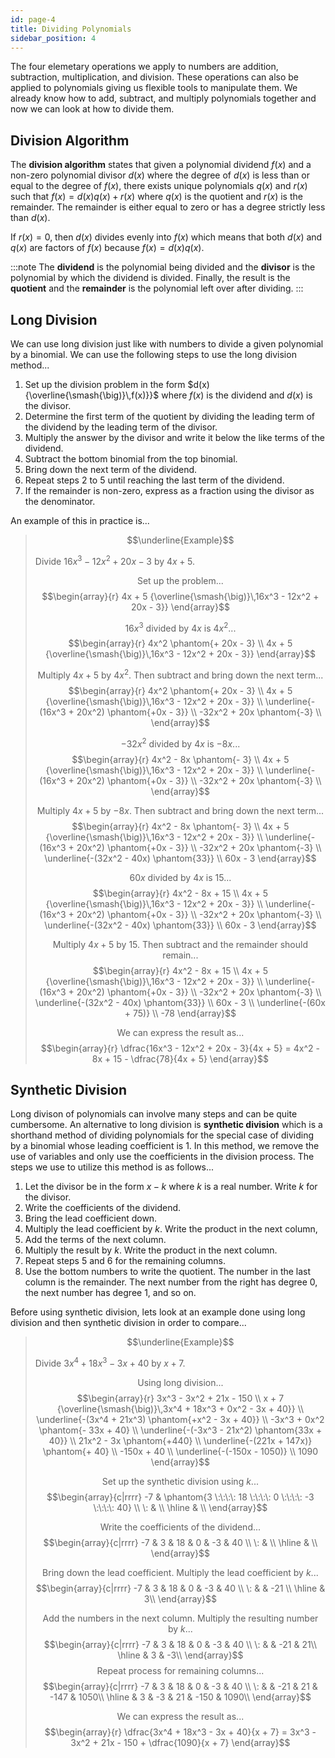 ```yaml
---
id: page-4
title: Dividing Polynomials
sidebar_position: 4
---
```


The four elemetary operations we apply to numbers are addition, subtraction, multiplication, and division. These operations can also be applied to polynomials giving us flexible tools to manipulate them. We already know how to add, subtract, and multiply polynomials together and now we can look at how to divide them.

## Division Algorithm

The **division algorithm** states that given a polynomial dividend $f(x)$ and a non-zero polynomial divisor $d(x)$ where the degree of $d(x)$ is less than or equal to the degree of $f(x)$, there exists unique polynomials $q(x)$ and $r(x)$ such that $f(x) = d(x)q(x) + r(x)$ where $q(x)$ is the quotient and $r(x)$ is the remainder. The remainder is either equal to zero or has a degree strictly less than $d(x)$.

If $r(x) = 0$, then $d(x)$ divides evenly into $f(x)$ which means that both $d(x)$ and $q(x)$ are factors of $f(x)$ because $f(x) = d(x)q(x)$.

:::note
The **dividend** is the polynomial being divided and the **divisor** is the polynomial by which the dividend is divided. Finally, the result is the **quotient** and the **remainder** is the polynomial left over after dividing.
:::

## Long Division

We can use long division just like with numbers to divide a given polynomial by a binomial. We can use the following steps to use the long division method...

1. Set up the division problem in the form $d(x) {\overline{\smash{\big)}\,f(x)}}$ where $f(x)$ is the dividend and $d(x)$ is the divisor.
2. Determine the first term of the quotient by dividing the leading term of the dividend by the leading term of the divisor.
3. Multiply the answer by the divisor and write it below the like terms of the dividend.
4. Subtract the bottom binomial from the top binomial.
5. Bring down the next term of the dividend.
6. Repeat steps $2$ to $5$ until reaching the last term of the dividend.
7. If the remainder is non-zero, express as a fraction using the divisor as the denominator.

An example of this in practice is...

> $$\underline{Example}$$
>
> Divide $16x^3 - 12x^2 + 20x - 3$ by $4x + 5$.
>
> $$\text{Set up the problem...}$$
> $$\begin{array}{r}
    4x + 5 {\overline{\smash{\big)}\,16x^3 - 12x^2 + 20x - 3}}
    \end{array}$$
>
> $$16x^3 \: \text{divided by} \: 4x \: \text{is} \: 4x^2\text{...}$$
> $$\begin{array}{r}
    4x^2 \phantom{+ 20x - 3} \\
    4x + 5 {\overline{\smash{\big)}\,16x^3 - 12x^2 + 20x - 3}}
    \end{array}$$
>
> $$\text{Multiply} \: 4x + 5 \: \text{by} \: 4x^2. \: \text{Then subtract and bring down the next term...}$$
> $$\begin{array}{r}
    4x^2 \phantom{+ 20x - 3} \\
    4x + 5 {\overline{\smash{\big)}\,16x^3 - 12x^2 + 20x - 3}} \\
    \underline{-(16x^3 + 20x^2) \phantom{+0x - 3}} \\
    -32x^2 + 20x \phantom{-3} \\
    \end{array}$$
>
> $$-32x^2 \: \text{divided by} \: 4x \: \text{is} \: {-8x} \text{...}$$
> $$\begin{array}{r}
    4x^2 - 8x \phantom{- 3} \\
    4x + 5 {\overline{\smash{\big)}\,16x^3 - 12x^2 + 20x - 3}} \\
    \underline{-(16x^3 + 20x^2) \phantom{+0x - 3}} \\
    -32x^2 + 20x \phantom{-3} \\
    \end{array}$$
>
> $$\text{Multiply} \: 4x + 5 \: \text{by} \: {-8x}. \: \text{Then subtract and bring down the next term...}$$
> $$\begin{array}{r}
    4x^2 - 8x \phantom{- 3} \\
    4x + 5 {\overline{\smash{\big)}\,16x^3 - 12x^2 + 20x - 3}} \\
    \underline{-(16x^3 + 20x^2) \phantom{+0x - 3}} \\
    -32x^2 + 20x \phantom{-3} \\
    \underline{-(32x^2 - 40x) \phantom{33}} \\
    60x - 3
    \end{array}$$
>
> $$60x \: \text{divided by} \: 4x \: \text{is} \: 15 \text{...}$$
> $$\begin{array}{r}
    4x^2 - 8x + 15 \\
    4x + 5 {\overline{\smash{\big)}\,16x^3 - 12x^2 + 20x - 3}} \\
    \underline{-(16x^3 + 20x^2) \phantom{+0x - 3}} \\
    -32x^2 + 20x \phantom{-3} \\
    \underline{-(32x^2 - 40x) \phantom{33}} \\
    60x - 3
    \end{array}$$
>
> $$\text{Multiply} \: 4x + 5 \: \text{by} \: 15. \: \text{Then subtract and the remainder should remain...}$$
> $$\begin{array}{r}
    4x^2 - 8x + 15 \\
    4x + 5 {\overline{\smash{\big)}\,16x^3 - 12x^2 + 20x - 3}} \\
    \underline{-(16x^3 + 20x^2) \phantom{+0x - 3}} \\
    -32x^2 + 20x \phantom{-3} \\
    \underline{-(32x^2 - 40x) \phantom{33}} \\
    60x - 3 \\
    \underline{-(60x + 75)} \\
    -78
    \end{array}$$
>
> $$\text{We can express the result as...}$$
> $$\begin{array}{r}
    \dfrac{16x^3 - 12x^2 + 20x - 3}{4x + 5} = 4x^2 - 8x + 15 - \dfrac{78}{4x + 5}
    \end{array}$$

## Synthetic Division

Long divison of polynomials can involve many steps and can be quite cumbersome. An alternative to long division is **synthetic division** which is a shorthand method of dividing polynomials for the special case of dividing by a binomial whose leading coefficient is $1$. In this method, we remove the use of variables and only use the coefficients in the division process. The steps we use to utilize this method is as follows...

1. Let the divisor be in the form $x - k$ where $k$ is a real number. Write $k$ for the divisor.
2. Write the coefficients of the dividend.
3. Bring the lead coefficient down.
4. Multiply the lead coefficient by $k$. Write the product in the next column,
5. Add the terms of the next column.
6. Multiply the result by $k$. Write the product in the next column.
7. Repeat steps $5$ and $6$ for the remaining columns.
8. Use the bottom numbers to write the quotient. The number in the last column is the remainder. The next number from the right has degree $0$, the next number has degree $1$, and so on.

Before using synthetic division, lets look at an example done using long division and then synthetic division in order to compare...

> $$\underline{Example}$$
>
> Divide $3x^4 + 18x^3 - 3x + 40$ by $x + 7$.
>
> $$\text{Using long division...}$$
> $$\begin{array}{r}
    3x^3 - 3x^2 + 21x - 150 \\
    x + 7 {\overline{\smash{\big)}\,3x^4 + 18x^3 + 0x^2 - 3x + 40}} \\
    \underline{-(3x^4 + 21x^3) \phantom{+x^2 - 3x + 40}} \\
    -3x^3 + 0x^2 \phantom{- 33x + 40} \\
    \underline{-(-3x^3 - 21x^2) \phantom{33x + 40}} \\
    21x^2 - 3x \phantom{+440} \\
    \underline{-(221x + 147x)} \phantom{+ 40} \\
    -150x + 40 \\
    \underline{-(-150x - 1050)} \\
    1090
    \end{array}$$
>
> $$\text{Set up the synthetic division using} \: k \text{...}$$
> $$\begin{array}{c|rrrr}
    -7 & \phantom{3 \:\:\:\: 18 \:\:\:\: 0 \:\:\:\: -3 \:\:\:\: 40} \\
    \: & \\
    \hline
    & \\
    \end{array}$$
>
> $$\text{Write the coefficients of the dividend...}$$
> $$\begin{array}{c|rrrr}
    -7 & 3 & 18 & 0 & -3 & 40 \\
    \: & \\
    \hline
    & \\
    \end{array}$$
>
> $$\text{Bring down the lead coefficient. Multiply the lead coefficient by} \: k \text{...}$$
> $$\begin{array}{c|rrrr}
    -7 & 3 & 18 & 0 & -3 & 40 \\
    \: & & -21 \\
    \hline
    & 3\\
    \end{array}$$
>
> $$\text{Add the numbers in the next column. Multiply the resulting number by} \: k \text{...}$$
> $$\begin{array}{c|rrrr}
    -7 & 3 & 18 & 0 & -3 & 40 \\
    \: & & -21 & 21\\
    \hline
    & 3 & -3\\
    \end{array}$$
> $$\text{Repeat process for remaining columns...}$$
> $$\begin{array}{c|rrrr}
    -7 & 3 & 18 & 0 & -3 & 40 \\
    \: & & -21 & 21 & -147 & 1050\\
    \hline
    & 3 & -3 & 21 & -150 & 1090\\
    \end{array}$$
>
> $$\text{We can express the result as...}$$
> $$\begin{array}{r}
    \dfrac{3x^4 + 18x^3 - 3x + 40}{x + 7} = 3x^3 - 3x^2 + 21x - 150 + \dfrac{1090}{x + 7}
    \end{array}$$
